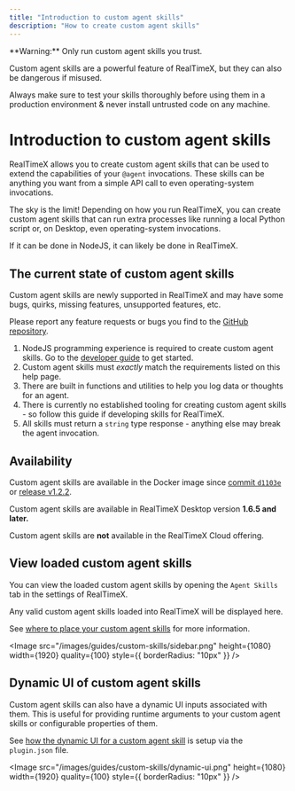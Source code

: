 ```yaml
---
title: "Introduction to custom agent skills"
description: "How to create custom agent skills"
---
```



<Callout type="error" emoji="⚠️">
  **Warning:** Only run custom agent skills you trust.

Custom agent skills are a powerful feature of RealTimeX, but they can also be dangerous if misused.

Always make sure to test your skills thoroughly before using them in a production environment & never install untrusted code on any machine.

</Callout>

# Introduction to custom agent skills

RealTimeX allows you to create custom agent skills that can be used to extend the capabilities of your `@agent` invocations. These skills can be anything you want from a simple API call to even operating-system invocations.

The sky is the limit! Depending on how you run RealTimeX, you can create custom agent skills that can run extra processes like running a local Python script or, on Desktop, even operating-system invocations.

If it can be done in NodeJS, it can likely be done in RealTimeX.

## The current state of custom agent skills

<Callout type="info" emoji="️💡">
 Custom agent skills are newly supported in RealTimeX and may have some bugs, quirks, missing features, unsupported features, etc.

Please report any feature requests or bugs you find to the [GitHub repository](https://github.com/Mintplex-Labs/anything-llm).

</Callout>

1. NodeJS programming experience is required to create custom agent skills. Go to the [developer guide](./developer-guide.mdx) to get started.
2. Custom agent skills must _exactly_ match the requirements listed on this help page.
3. There are built in functions and utilities to help you log data or thoughts for an agent.
4. There is currently no established tooling for creating custom agent skills - so follow this guide if developing skills for RealTimeX.
5. All skills must return a `string` type response - anything else may break the agent invocation.

## Availability

Custom agent skills are available in the Docker image since [commit `d1103e`](https://github.com/Mintplex-Labs/anything-llm/commit/d1103e2b71ae5550fa33d7d74be5fe3e35e6b1b1) or [release v1.2.2](https://github.com/Mintplex-Labs/anything-llm/releases/tag/v1.2.2).

Custom agent skills are available in RealTimeX Desktop version **1.6.5 and later.**

Custom agent skills are **not** available in the RealTimeX Cloud offering.

## View loaded custom agent skills

You can view the loaded custom agent skills by opening the `Agent Skills` tab in the settings of RealTimeX.

Any valid custom agent skills loaded into RealTimeX will be displayed here.

See [where to place your custom agent skills](./developer-guide.mdx#where-to-place-your-custom-agent-skill-code) for more information.

<Image
  src="/images/guides/custom-skills/sidebar.png"
  height={1080}
  width={1920}
  quality={100}
  style={{ borderRadius: "10px" }}
/>

## Dynamic UI of custom agent skills

Custom agent skills can also have a dynamic UI inputs associated with them. This is useful for providing runtime arguments to your custom agent skills or configurable properties of them.

See [how the dynamic UI for a custom agent skill](./plugin-json.mdx#setup_args) is setup via the `plugin.json` file.

<Image
  src="/images/guides/custom-skills/dynamic-ui.png"
  height={1080}
  width={1920}
  quality={100}
  style={{ borderRadius: "10px" }}
/>
